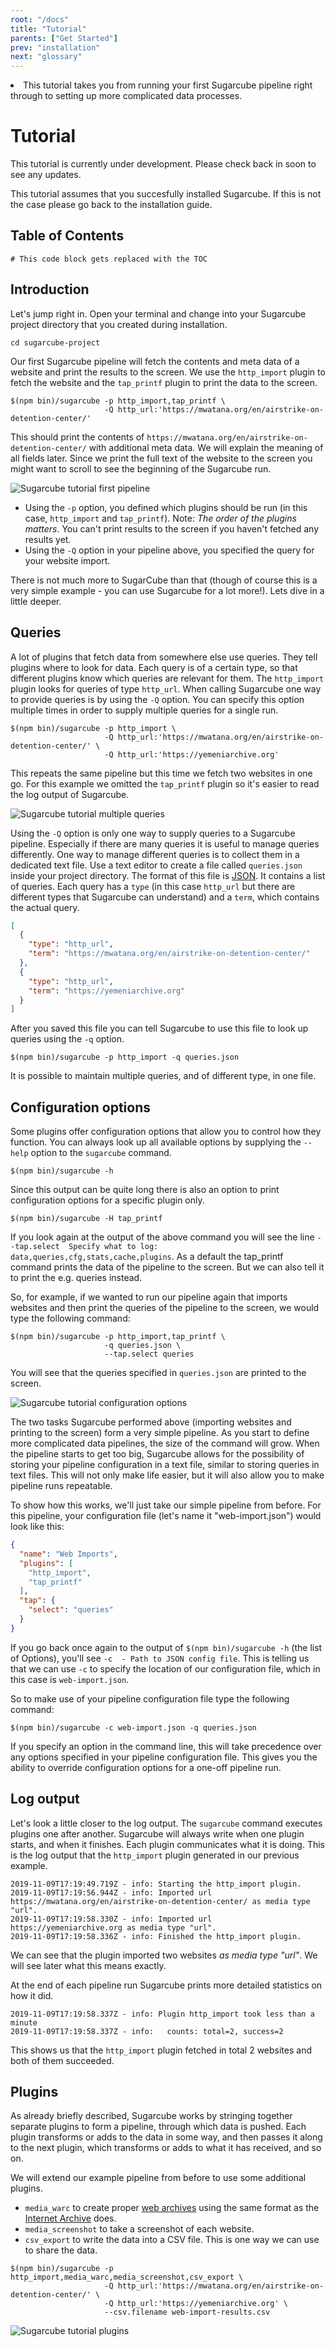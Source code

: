```yaml
---
root: "/docs"
title: "Tutorial"
parents: ["Get Started"]
prev: "installation"
next: "glossary"
---
```



<Synopsis>
<li>This tutorial takes you from running your first Sugarcube pipeline right through to setting up more complicated data processes.</li>
</Synopsis>

# Tutorial

<Warning>
This tutorial is currently under development. Please check back in soon to see any updates.
</Warning>

This tutorial assumes that you succesfully installed Sugarcube. If this is not the case please go back to the installation guide.

## Table of Contents

```toc
# This code block gets replaced with the TOC
```

## Introduction

Let's jump right in. Open your terminal and change into your Sugarcube project directory that you created during installation.

```shell
cd sugarcube-project
```

Our first Sugarcube pipeline will fetch the contents and meta data of a website and print the results to the screen. We use the `http_import` plugin to fetch the website and the `tap_printf` plugin to print the data to the screen.

```shell
$(npm bin)/sugarcube -p http_import,tap_printf \
                     -Q http_url:'https://mwatana.org/en/airstrike-on-detention-center/'
```

This should print the contents of `https://mwatana.org/en/airstrike-on-detention-center/` with additional meta data. We will explain the meaning of all fields later. Since we print the full text of the website to the screen you might want to scroll to see the beginning of the Sugarcube run.

<img src="../assets/tutorial-first-pipeline.svg" alt="Sugarcube tutorial first pipeline" />

- Using the `-p` option, you defined which plugins should be run (in this case, `http_import` and `tap_printf`). Note: _The order of the plugins matters_. You can't print results to the screen if you haven't fetched any results yet.
- Using the `-Q` option in your pipeline above, you specified the query for your website import.

There is not much more to SugarCube than that (though of course this is a very simple example - you can use Sugarcube for a lot more!). Lets dive in a little deeper.

## Queries

A lot of plugins that fetch data from somewhere else use queries. They tell plugins where to look for data. Each query is of a certain type, so that different plugins know which queries are relevant for them. The `http_import` plugin looks for queries of type `http_url`. When calling Sugarcube one way to provide queries is by using the `-Q` option. You can specify this option multiple times in order to supply multiple queries for a single run.

```shell
$(npm bin)/sugarcube -p http_import \
                     -Q http_url:'https://mwatana.org/en/airstrike-on-detention-center/' \
                     -Q http_url:'https://yemeniarchive.org'
```

This repeats the same pipeline but this time we fetch two websites in one go. For this example we omitted the `tap_printf` plugin so it's easier to read the log output of Sugarcube.

<img src="../assets/tutorial-multiple-queries.svg" alt="Sugarcube tutorial multiple queries" />

Using the `-Q` option is only one way to supply queries to a Sugarcube pipeline. Especially if there are many queries it is useful to manage queries differently. One way to manage different queries is to collect them in a dedicated text file. Use a text editor to create a file called `queries.json` inside your project directory. The format of this file is [JSON](https://en.wikipedia.org/wiki/JSON). It contains a list of queries. Each query has a `type` (in this case `http_url` but there are different types that Sugarcube can understand) and a `term`, which contains the actual query.

```json
[
  {
    "type": "http_url",
    "term": "https://mwatana.org/en/airstrike-on-detention-center/"
  },
  {
    "type": "http_url",
    "term": "https://yemeniarchive.org"
  }
]
```

After you saved this file you can tell Sugarcube to use this file to look up queries using the `-q` option.

```shell
$(npm bin)/sugarcube -p http_import -q queries.json
```

It is possible to maintain multiple queries, and of different type, in one file.

## Configuration options

Some plugins offer configuration options that allow you to control how they function. You can always look up all available options by supplying the `--help` option to the `sugarcube` command.

```shell
$(npm bin)/sugarcube -h
```

Since this output can be quite long there is also an option to print configuration options for a specific plugin only.

```shell
$(npm bin)/sugarcube -H tap_printf
```

If you look again at the output of the above command you will see the line `--tap.select  Specify what to log: data,queries,cfg,stats,cache,plugins`. As a default the tap_printf command prints the data of the pipeline to the screen. But we can also tell it to print the e.g. queries instead.

So, for example, if we wanted to run our pipeline again that imports websites and then print the queries of the pipeline to the screen, we would type the following command:

```shell
$(npm bin)/sugarcube -p http_import,tap_printf \
                     -q queries.json \
                     --tap.select queries
```

You will see that the queries specified in `queries.json` are printed to the screen.

<img src="../assets/tutorial-configuration-options.svg" alt="Sugarcube tutorial configuration options" />

The two tasks Sugarcube performed above (importing websites and printing to the screen) form a very simple pipeline. As you start to define more complicated data pipelines, the size of the command will grow. When the pipeline starts to get too big, Sugarcube allows for the possibility of storing your pipeline configuration in a text file, similar to storing queries in text files. This will not only make life easier, but it will also allow you to make pipeline runs repeatable.

To show how this works, we'll just take our simple pipeline from before. For this pipeline, your configuration file (let's name it "web-import.json") would look like this:

```json
{
  "name": "Web Imports",
  "plugins": [
    "http_import",
    "tap_printf"
  ],
  "tap": {
    "select": "queries"
  }
}
```

If you go back once again to the output of `$(npm bin)/sugarcube -h` (the list of Options), you'll see `-c  - Path to JSON config file`. This is telling us that we can use `-c` to specify the location of our configuration file, which in this case is `web-import.json`.

So to make use of your pipeline configuration file type the following command:

```shell
$(npm bin)/sugarcube -c web-import.json -q queries.json
```

<Note>
If you specify an option in the command line, this will take precedence over any options specified in your pipeline configuration file. This gives you the ability to override configuration options for a one-off pipeline run.
</Note>

## Log output

Let's look a little closer to the log output. The `sugarcube` command executes plugins one after another. Sugarcube will always write when one plugin starts, and when it finishes. Each plugin communicates what it is doing. This is the log output that the `http_import` plugin generated in our previous example.

```text
2019-11-09T17:19:49.719Z - info: Starting the http_import plugin.
2019-11-09T17:19:56.944Z - info: Imported url https://mwatana.org/en/airstrike-on-detention-center/ as media type "url".
2019-11-09T17:19:58.330Z - info: Imported url https://yemeniarchive.org as media type "url".
2019-11-09T17:19:58.336Z - info: Finished the http_import plugin.
```

We can see that the plugin imported two websites *as media type "url"*. We will see later what this means exactly.

At the end of each pipeline run Sugarcube prints more detailed statistics on how it did.

```text
2019-11-09T17:19:58.337Z - info: Plugin http_import took less than a minute
2019-11-09T17:19:58.337Z - info:   counts: total=2, success=2
```

This shows us that the `http_import` plugin fetched in total 2 websites and both of them succeeded.

## Plugins

As already briefly described, Sugarcube works by stringing together separate plugins to form a pipeline, through which data is pushed. Each plugin transforms or adds to the data in some way, and then passes it along to the next plugin, which transforms or adds to what it has received, and so on.

We will extend our example pipeline from before to use some additional plugins.

- `media_warc` to create proper [web archives](https://iipc.github.io/warc-specifications/) using the same format as the [Internet Archive](https://archive.org/) does.
- `media_screenshot` to take a screenshot of each website.
- `csv_export` to write the data into a CSV file. This is one way we can use to share the data.

```shell
$(npm bin)/sugarcube -p http_import,media_warc,media_screenshot,csv_export \
                     -Q http_url:'https://mwatana.org/en/airstrike-on-detention-center/' \
                     -Q http_url:'https://yemeniarchive.org' \
                     --csv.filename web-import-results.csv
```

<img src="../assets/tutorial-plugins.svg" alt="Sugarcube tutorial plugins" />
